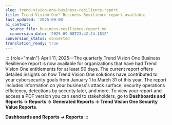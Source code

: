 ```yaml
---
slug: trend-vision-one-business-resilience-report
title: Trend Vision One™ Business Resilience report available
last_updated: '2025-09-08'
ai_context:
  source_file: business-resilience-report.md
  conversion_date: '2025-09-08T23:42:24.181Z'
conversion_status: converted
translation_ready: true
---
```


::: {role="main"}
April 11, 2025—The quarterly Trend Vision One Business Resilience report is now available for organizations that have had Trend Vision One entitlements for at least 90 days. The current report offers detailed insights on how Trend Vision One solutions have contributed to your cybersecurity goals from January 1 to March 31 of this year. The report includes information on your business's attack surface, security operations efficiency, detections by security later, and more. To view your report and access a PDF version you can send to stakeholders, go to **Dashboards and Reports → Reports → Generated Reports → Trend Vision One Security Value Reports**.

**Dashboards and Reports → Reports**
:::
